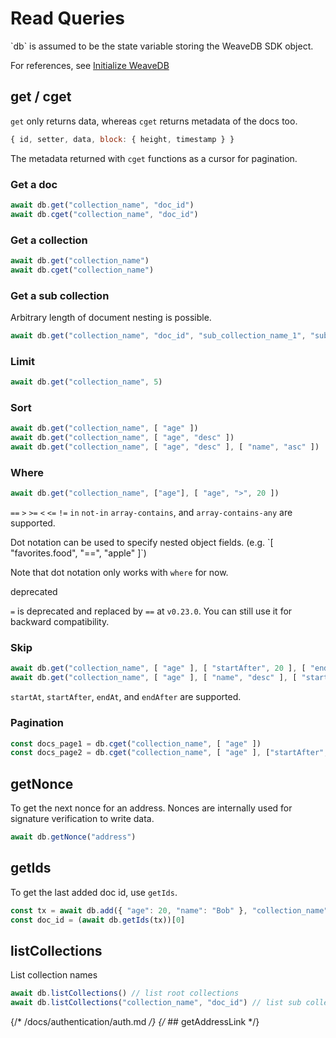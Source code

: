 
# Read Queries

<Callout type="info" emoji="💡">
`db` is assumed to be the state variable storing the WeaveDB SDK object.

For references, see [Initialize WeaveDB](/docs/get-started#initialize-weavedb)
</Callout>

## get / cget

`get` only returns data, whereas `cget` returns metadata of the docs too.

```js
{ id, setter, data, block: { height, timestamp } }
```

The metadata returned with `cget` functions as a cursor for pagination.

### Get a doc

```js
await db.get("collection_name", "doc_id")
await db.cget("collection_name", "doc_id")
```

### Get a collection

```js
await db.get("collection_name")
await db.cget("collection_name")
```

### Get a sub collection

Arbitrary length of document nesting is possible.

```js
await db.get("collection_name", "doc_id", "sub_collection_name_1", "sub_doc_id_1", "sub_collection_name_2")
```

### Limit

```js
await db.get("collection_name", 5)
```

### Sort

```js
await db.get("collection_name", [ "age" ])
await db.get("collection_name", [ "age", "desc" ])
await db.get("collection_name", [ "age", "desc" ], [ "name", "asc" ])
```

### Where

```js
await db.get("collection_name", ["age"], [ "age", ">", 20 ])
```

`==` `>` `>=` `<` `<=` `!=` `in` `not-in` `array-contains`, and `array-contains-any` are supported.

<Callout type="info" emoji="💡">
Dot notation can be used to specify nested object fields. (e.g. `[ "favorites.food", "==", "apple" ]`)
 
Note that dot notation only works with `where` for now.
</Callout>

<Callout type="warning" emoji="⚠️">
deprecated

`=` is deprecated and replaced by `==` at `v0.23.0`. You can still use it for backward compatibility.
</Callout>

### Skip

```js
await db.get("collection_name", [ "age" ], [ "startAfter", 20 ], [ "endAt", 60 ])
await db.get("collection_name", [ "age" ], [ "name", "desc" ], [ "startAfter", 20, "Bob" ])
```

`startAt`, `startAfter`, `endAt`, and `endAfter` are supported.

### Pagination

```js
const docs_page1 = db.cget("collection_name", [ "age" ])
const docs_page2 = db.cget("collection_name", [ "age" ], ["startAfter", docs_page1[docs_page1.length - 1]])
```
## getNonce

To get the next nonce for an address. Nonces are internally used for signature verification to write data.

```js
await db.getNonce("address")
```

## getIds

To get the last added doc id, use `getIds`.

```js
const tx = await db.add({ "age": 20, "name": "Bob" }, "collection_name")
const doc_id = (await db.getIds(tx))[0]
```

## listCollections

List collection names

```js
await db.listCollections() // list root collections
await db.listCollections("collection_name", "doc_id") // list sub collections
```
{/* /docs/authentication/auth.md */}
{/* ## getAddressLink */}

